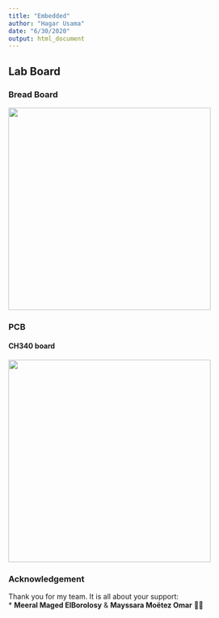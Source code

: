 ```yaml
---
title: "Embedded"
author: "Hagar Usama"
date: "6/30/2020"
output: html_document
---
```


## Lab Board {.tabset}
### Bread Board
<img src="images/bread_board.png" width="400" height="400">

### PCB
#### CH340 board
<img src="images/pcb_ch340.png" width="400" height="400">

### Acknowledgement
Thank you for my team. It is all about your support:<br>
* **Meeral Maged ElBorolosy** & **Mayssara Moëtez Omar** 🙏💙

